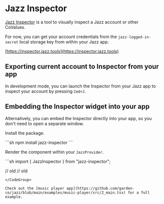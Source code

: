 
# Jazz Inspector

[Jazz Inspector](https://inspector.jazz.tools) is a tool to visually inspect a Jazz account or other CoValues.

For now, you can get your account credentials from the `jazz-logged-in-secret` local storage key from within your Jazz app.

[https://inspector.jazz.tools](https://inspector.jazz.tools)

## Exporting current account to Inspector from your app

In development mode, you can launch the Inspector from your Jazz app to inspect your account by pressing `Cmd+J`.

## Embedding the Inspector widget into your app

Alternatively, you can embed the Inspector directly into your app, so you don't need to open a separate window.

Install the package.

<CodeGroup>
```sh
npm install jazz-inspector
```
</CodeGroup>

Render the component within your `JazzProvider`.

<CodeGroup>
```sh
import { JazzInspector } from "jazz-inspector";

<JazzProvider> // old
  <JazzInspector />
</JazzProvider> // old
```
</CodeGroup>

Check out the [music player app](https://github.com/garden-co/jazz/blob/main/examples/music-player/src/2_main.tsx) for a full example.
